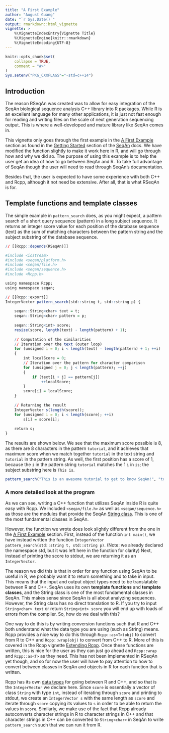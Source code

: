 ```yaml
---
title: "A First Example"
author: "August Guang"
date: "`r Sys.Date()`"
output: rmarkdown::html_vignette
vignette: >
    %\VignetteIndexEntry{Vignette Title}
    %\VignetteEngine{knitr::rmarkdown}
    %\VignetteEncoding{UTF-8}
---
```


```r
knitr::opts_chunk$set(
    collapse = TRUE,
    comment = "#>"
)
Sys.setenv("PKG_CXXFLAGS"="-std=c++14")
```

## Introduction

The reason RSeqAn was created was to allow for easy integration of the
SeqAn biological sequence analysis C++ library into R packages. While R
is an excellent language for many other applications, it is just not
fast enough for reading and writing files on the scale of next
generation sequencing output. This is where a well-developed and mature
library like SeqAn comes in.

This vignette only goes through the first example in the
[A First Example](http://seqan.readthedocs.io/en/master/Tutorial/GettingStarted/AFirstExample.html#tutorial-getting-started-first-steps-in-seqan)
section as found in the
[Getting Started](http://seqan.readthedocs.io/en/master/Tutorial/GettingStarted/)
section of the [SeqAn](http://seqan.readthedocs.io/en/master/index.html)
docs. We have modified the function slightly to make it work here
in R, and will go through how and why we did so. The purpose of using
this example is to help the user get an idea of how to go between
SeqAn and R. To take full advantage of SeqAn though the user will need
to read through SeqAn's documentation.

Besides that, the user is expected to have some experience with both
C++ and Rcpp, although it not need be extensive. After all, that is
what RSeqAn is for. 

## Template functions and template classes

The simple example in `pattern_search` does, as you might expect, a
pattern search of a short query sequence (pattern) in a long subject
sequence. It returns an integer score value for each position of the
database sequence (text) as the sum of matching characters between the
pattern string and the subject substring of the database sequence.

```r
// [[Rcpp::depends(RSeqAn)]]

#include <iostream>
#include <seqan/platform.h>
#include <seqan/file.h>
#include <seqan/sequence.h>
#include <Rcpp.h>

using namespace Rcpp;
using namespace seqan;

// [[Rcpp::export]]
IntegerVector pattern_search(std::string t, std::string p) {
    
    seqan::String<char> text = t;
    seqan::String<char> pattern = p;
    
    seqan::String<int> score;
    resize(score, length(text) - length(pattern) + 1);
    
    // Computation of the similarities
    // Iteration over the text (outer loop)
    for (unsigned i = 0; i < length(text) - length(pattern) + 1; ++i)
    {
        int localScore = 0;
        // Iteration over the pattern for character comparison
        for (unsigned j = 0; j < length(pattern); ++j)
        {
            if (text[i + j] == pattern[j])
                ++localScore;
        }
        score[i] = localScore;
    }
    
    // Returning the result
    IntegerVector s(length(score));
    for (unsigned i = 0; i < length(score); ++i)
        s[i] = score[i];
    
    return s;
}
```

The results are shown below. We see that the maximum score possible is 8,
as there are 8 characters in the pattern `tutorial`, and it achieves that
maximum score when we match together `tutorial` in the text string and
`tutorial` in the pattern string. As well, the first position has a
score of 1, because the `i` in the pattern string `tutorial` matches the 1
`i` in `is`; the subject substring here is `This is `.

```r
pattern_search("This is an awesome tutorial to get to know SeqAn!", "tutorial")
```

### A more detailed look at the program

As we can see, writing a C++ function that utilizes SeqAn inside R is
quite easy with Rcpp. We included `<seqan/file.h>` as well as
`<seqan/sequence.h>` as those are the modules that provide the SeqAn
[String class](http://docs.seqan.de/seqan/master/?p=String). This is
one of the most fundamental classes in SeqAn.

However, the function we wrote does look slightly different from the
one in the
[A First Example](http://seqan.readthedocs.io/en/master/Tutorial/GettingStarted/AFirstExample.html#tutorial-getting-started-first-steps-in-seqan)
section. First, instead of the function `int main()`, we have instead
written the function
`IntegerVector pattern_search(std::string t, std::string p)`.
(Note: we already declared the namespace std, but it
was left here in the function for clarity) Next, instead of printing
the score to stdout, we are returning it as an `IntegerVector`.

The reason we did this is that in order for any function using SeqAn
to be useful in R, we probably want it to return something and to take
in input. This means that the input and output object types need to be
translatable between R and C++. SeqAn uses its own **template functions**
and **template classes**, and the String class is one of
the most fundamental classes in SeqAn. This makes sense since SeqAn is
all about analyzing sequences. However, the String class has no direct
translation to R. If you try to input `String<char> text` or return
`String<int> score` you will end up with loads of errors from the
compiler. So, how do we deal with this?

One way to do this is by writing conversion functions such that R and
C++ both understand what the data type you are using (such as String)
means. Rcpp provides a nice way to do this through `Rcpp::as<T>(obj)`
to convert from R to C++ and `Rcpp::wrap(obj)` to convert from C++ to
R. More of this is covered in the Rcpp vignette
[Extending Rcpp](http://dirk.eddelbuettel.com/code/rcpp/Rcpp-extending.pdf).
Once these functions are written, this is nice for the user as they can
just go ahead and `Rcpp::wrap` and `Rcpp::as<T>` as they need. This
has not been implemented in RSeqAn yet though, and so for now the user
will have to pay attention to how to convert between classes in SeqAn
and objects in R for each function that is written.

Rcpp has its own [data types](https://teuder.github.io/rcpp4everyone_en/070_data_types.html)
for going between R and C++, and so that is the `IntegerVector` we
declare here. Since `score` is essentially a vector of class `String`
with type `int`, instead of iterating through `score` and printing to
stdout, we create an `IntegerVector s` with the same length as `score`
and iterate through `score` copying its values to `s` in order to be
able to return the values in `score`. Similarly, we make use of the
fact that Rcpp already autoconverts character strings in R to
character strings in C++ and that character strings in C++ can be
converted to `String<char>` in SeqAn to write `pattern_search` such
that we can run it from R.